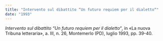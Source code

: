 ```yaml
---
title: "Intervento sul dibattito “Un futuro requiem per il dialetto“"
date: "1993"
---
```


_Intervento sul dibattito “Un futuro requiem per il dialetto“_, in «La nuova Tribuna letteraria», a. III, n. 26, Montemerlo (PD), luglio 1993, pp. 39-40.
